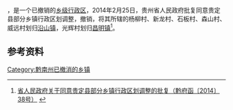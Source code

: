 '''{{PAGENAMEBASE}}'''，是{{PRC admin/fullname|52/27/23}}一个已撤销的[[乡级行政区|乡级行政区]]，2014年2月25日，贵州省人民政府批复同意贵定县部分乡镇行政区划调整，撤销{{PAGENAMEBASE}}，将其所辖的杨柳村、新龙村、石板村、森山村、威远村划归[[沿山镇_(贵定县)|沿山镇]]，光辉村划归[[昌明镇|昌明镇]]<ref>[http://www.gzgov.gov.cn/xxgk/jbxxgk/fgwj/zfwj/qfh/201507/t20150703_298193.html 省人民政府关于同意贵定县部分乡镇行政区划调整的批复（黔府函〔2014〕38号）] {{webarchive|url=https://web.archive.org/web/20170831002059/http://www.gzgov.gov.cn/xxgk/jbxxgk/fgwj/zfwj/qfh/201507/t20150703_298193.html |date=2017-08-31 }}</ref>。

== 参考资料 ==

{{reflist}}

{{行政区划小作品}}

[[Category:黔南州已撤消的乡镇|Category:黔南州已撤消的乡镇]]